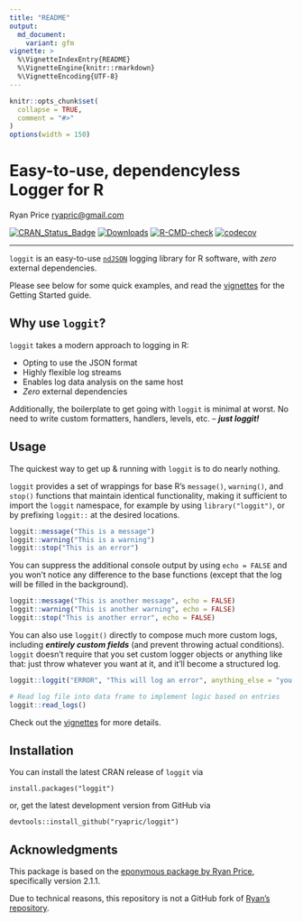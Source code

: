 ```yaml
---
title: "README"
output:
  md_document:
    variant: gfm
vignette: >
  %\VignetteIndexEntry{README}
  %\VignetteEngine{knitr::rmarkdown}
  %\VignetteEncoding{UTF-8}
---
```


```r
knitr::opts_chunk$set(
  collapse = TRUE,
  comment = "#>"
)
options(width = 150)
```

Easy-to-use, dependencyless Logger for R
==================================
Ryan Price <ryapric@gmail.com>

<!-- badges: start -->
[![CRAN\_Status\_Badge](http://www.r-pkg.org/badges/version/loggit)](https://cran.r-project.org/package=loggit)
[![Downloads](https://cranlogs.r-pkg.org/badges/grand-total/loggit)](https://cran.r-project.org/package=loggit)
[![R-CMD-check](https://github.com/MEO265/loggit_private/actions/workflows/R-CMD-check.yaml/badge.svg)](https://github.com/MEO265/loggit_private/actions/workflows/R-CMD-check.yaml)
[![codecov](https://codecov.io/gh/MEO265/loggit_private/graph/badge.svg?token=DGPQGD4DUH)](https://codecov.io/gh/MEO265/loggit_private)
<!-- badges: end -->

------------------------------------------------------------------------

`loggit` is an easy-to-use [`ndJSON`](https://github.com/ndjson/ndjson-spec) logging library for R software,
with _zero_ external dependencies.

Please see below for some quick examples, and read the [vignettes](https://cran.r-project.org/web/packages/loggit/vignettes/) for the
Getting Started guide.

Why use `loggit`?
-----------------

`loggit` takes a modern approach to logging in R:

- Opting to use the JSON format
- Highly flexible log streams
- Enables log data analysis on the same host
- _Zero_ external dependencies

Additionally, the boilerplate to get going with `loggit` is minimal at worst.
No need to write custom formatters, handlers, levels, etc. -- ***just loggit!***

Usage
--------------

The quickest way to get up & running with `loggit` is to do nearly nothing.

`loggit` provides a set of wrappings for base R's `message()`, `warning()`, and
`stop()` functions that maintain identical functionality, making it sufficient to
import the `loggit` namespace, for example by using `library("loggit")`, or by
prefixing `loggit::` at the desired locations.

```r
loggit::message("This is a message")
loggit::warning("This is a warning")
loggit::stop("This is an error")
```

You can suppress the additional console output by using `echo = FALSE` and
you won't notice any difference to the base functions (except that the log
will be filled in the background).

```r
loggit::message("This is another message", echo = FALSE)
loggit::warning("This is another warning", echo = FALSE)
loggit::stop("This is another error", echo = FALSE)
```

You can also use `loggit()` directly to compose much more custom
logs, including ***entirely custom fields*** (and prevent throwing actual conditions).
`loggit` doesn't require that you set custom logger objects or anything like that:
just throw whatever you want at it, and it'll become a structured log.

```r
loggit::loggit("ERROR", "This will log an error", anything_else = "you want to include")

# Read log file into data frame to implement logic based on entries
loggit::read_logs()
```

Check out the [vignettes](https://cran.r-project.org/web/packages/loggit/vignettes/) for more details.

Installation
------------

You can install the latest CRAN release of `loggit` via

    install.packages("loggit")

or, get the latest development version from GitHub via

    devtools::install_github("ryapric/loggit")

Acknowledgments
-----------
This package is based on the [eponymous package by Ryan Price](https://github.com/ryapric/loggit), specifically version 2.1.1.

Due to technical reasons, this repository is not a GitHub fork of [Ryan's repository](https://github.com/ryapric/loggit).
